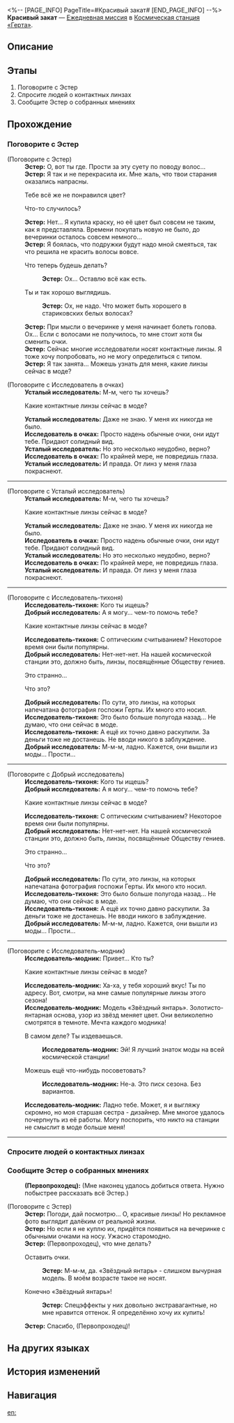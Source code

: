 <%-- [PAGE_INFO]
PageTitle=#Красивый закат#
[END_PAGE_INFO] --%>
{{Дополнить|Диалоги.}}
{{Миссия Инфобокс
|id              = 3000302
|Название        = 
|Изображение     = Миссия Красивый закат.png
|Тип             = Ежедневная миссия
|Событие         = 
|Глава           = 
|Условия         = 
|Персонажи       = Добрый исследователь; Исследователь в очках; Исследователь-модник; Исследователь-тихоня; Первопроходец; Усталый исследователь; Эстер
|СтартЛокация    = [[Космическая станция «Герта»]] — [[Главная контрольная зона]]
|Мир             = Космическая станция «Герта»
|Предыдущая      = 
|Следующая       = 
|Награды         = Кредиты*5 000
}}
'''Красивый закат''' — [[Ежедневная миссия]] в [[Космическая станция «Герта»]].

==Описание==
{{Описание|<!--официальное описание из Перекрёстка судеб-->}}

==Этапы==
# Поговорите с Эстер
# Спросите людей о контактных линзах
# Сообщите Эстер о собранных мнениях

==Прохождение==
{{Дополнить}}

===Поговорите с Эстер===
{{Описание миссии|тип=Ежедневная миссия|локация=Главная контрольная зона|Исследователь Эстер недовольна своей внешностью - она не знает, какие очки выбрать. Проявите ваш уникальный вкус и помогите Эстер советом!}}
{{Диалог Начало}}

;(Поговорите с Эстер)
:'''Эстер:''' О, вот ты где. Прости за эту суету по поводу волос...
:'''Эстер:''' Я так и не перекрасила их. Мне жаль, что твои старания оказались напрасны.
:{{Диалог|Стрелка}} Тебе всё же не понравился цвет?
:{{Диалог|Стрелка}} Что-то случилось?
:'''Эстер:''' Нет... Я купила краску, но её цвет был совсем не таким, как я представляла. Времени покупать новую не было, до вечеринки осталось совсем немного...
:'''Эстер:''' Я боялась, что подружки будут надо мной смеяться, так что решила не красить волосы вовсе.
:{{Диалог|Стрелка}} Что теперь будешь делать?
::'''Эстер:''' Ох... Оставлю всё как есть.
:{{Диалог|Стрелка}} Ты и так хорошо выглядишь.
::'''Эстер:''' Ох, не надо. Что может быть хорошего в стариковских белых волосах?
:'''Эстер:''' При мысли о вечеринке у меня начинает болеть голова. Ох... Если с волосами не получилось, то мне стоит хотя бы сменить очки.
:'''Эстер:''' Сейчас многие исследователи носят контактные линзы. Я тоже хочу попробовать, но не могу определиться с типом.
:'''Эстер:''' Я так занята... Можешь узнать для меня, какие линзы сейчас в моде?

;(Поговорите с Исследователь в очках)
:'''Усталый исследователь:''' М-м, чего ты хочешь?
:{{Диалог|Стрелка}} Какие контактные линзы сейчас в моде?
:'''Усталый исследователь:''' Даже не знаю. У меня их никогда не было.
:'''Исследователь в очках:''' Просто надень обычные очки, они идут тебе. Придают солидный вид.
:'''Усталый исследователь:''' Но это несколько неудобно, верно?
:'''Исследователь в очках:''' По крайней мере, не повредишь глаза.
:'''Усталый исследователь:''' И правда. От линз у меня глаза покраснеют.
----

;(Поговорите с Усталый исследователь)
:'''Усталый исследователь:''' М-м, чего ты хочешь?
:{{Диалог|Стрелка}} Какие контактные линзы сейчас в моде?
:'''Усталый исследователь:''' Даже не знаю. У меня их никогда не было.
:'''Исследователь в очках:''' Просто надень обычные очки, они идут тебе. Придают солидный вид.
:'''Усталый исследователь:''' Но это несколько неудобно, верно?
:'''Исследователь в очках:''' По крайней мере, не повредишь глаза.
:'''Усталый исследователь:''' И правда. От линз у меня глаза покраснеют.
----

;(Поговорите с Исследователь-тихоня)
:'''Исследователь-тихоня:''' Кого ты ищешь?
:'''Добрый исследователь:''' А я могу... чем-то помочь тебе?
:{{Диалог|Стрелка}} Какие контактные линзы сейчас в моде?
:'''Исследователь-тихоня:''' С оптическим считыванием? Некоторое время они были популярны.
:'''Добрый исследователь:''' Нет-нет-нет. На нашей космической станции это, должно быть, линзы, посвящённые Обществу гениев.
:{{Диалог|Стрелка}} Это странно...
:{{Диалог|Стрелка}} Что это?
:'''Добрый исследователь:''' По сути, это линзы, на которых напечатана фотография госпожи Герты. Их много кто носил.
:'''Исследователь-тихоня:''' Это было больше полугода назад... Не думаю, что они сейчас в моде.
:'''Исследователь-тихоня:''' А ещё их точно давно раскупили. За деньги тоже не достанешь. Не вводи никого в заблуждение.
:'''Добрый исследователь:''' М-м-м, ладно. Кажется, они вышли из моды... Прости...
----

;(Поговорите с Добрый исследователь)
:'''Исследователь-тихоня:''' Кого ты ищешь?
:'''Добрый исследователь:''' А я могу... чем-то помочь тебе?
:{{Диалог|Стрелка}} Какие контактные линзы сейчас в моде?
:'''Исследователь-тихоня:''' С оптическим считыванием? Некоторое время они были популярны.
:'''Добрый исследователь:''' Нет-нет-нет. На нашей космической станции это, должно быть, линзы, посвящённые Обществу гениев.
:{{Диалог|Стрелка}} Это странно...
:{{Диалог|Стрелка}} Что это?
:'''Добрый исследователь:''' По сути, это линзы, на которых напечатана фотография госпожи Герты. Их много кто носил.
:'''Исследователь-тихоня:''' Это было больше полугода назад... Не думаю, что они сейчас в моде.
:'''Исследователь-тихоня:''' А ещё их точно давно раскупили. За деньги тоже не достанешь. Не вводи никого в заблуждение.
:'''Добрый исследователь:''' М-м-м, ладно. Кажется, они вышли из моды... Прости...
----

;(Поговорите с Исследователь-модник)
:'''Исследователь-модник:''' Привет... Кто ты?
:{{Диалог|Стрелка}} Какие контактные линзы сейчас в моде?
:'''Исследователь-модник:''' Ха-ха, у тебя хороший вкус! Ты {{MC|м=обратился|ж=обратилась}} по адресу. Вот, смотри, на мне самые популярные линзы этого сезона!
:'''Исследователь-модник:''' Модель «Звёздный янтарь». Золотисто-янтарная основа, узор из звёзд меняет цвет. Они великолепно смотрятся в темноте. Мечта каждого модника!
:{{Диалог|Стрелка}} В самом деле? Ты издеваешься.
::'''Исследователь-модник:''' Эй! Я лучший знаток моды на всей космической станции!
:{{Диалог|Стрелка}} Можешь ещё что-нибудь посоветовать?
::'''Исследователь-модник:''' Не-а. Это писк сезона. Без вариантов.
:'''Исследователь-модник:''' Ладно тебе. Может, я и выгляжу скромно, но моя старшая сестра - дизайнер. Мне многое удалось почерпнуть из её работы. Могу поспорить, что никто на станции не смыслит в моде больше меня!
----
{{Диалог Конец}}

===Спросите людей о контактных линзах===
{{Диалог Начало}}
{{Диалог Конец}}

===Сообщите Эстер о собранных мнениях===
{{Диалог Начало}}
:'''(Первопроходец):''' (Мне наконец удалось добиться ответа. Нужно побыстрее рассказать всё Эстер.)

;(Поговорите с Эстер)
:'''Эстер:''' Погоди, дай посмотрю... О, красивые линзы! Но рекламное фото выглядит далёким от реальной жизни.
:'''Эстер:''' Но если я не куплю их, придётся появиться на вечеринке с обычными очками на носу. Ужасно старомодно.
:'''Эстер:''' (Первопроходец), что мне делать?
:{{Диалог|Стрелка}} Оставить очки.
::'''Эстер:''' М-м-м, да. «Звёздный янтарь» - слишком вычурная модель. В моём возрасте такое не носят.
:{{Диалог|Стрелка}} Конечно «Звёздный янтарь»!
::'''Эстер:''' Спецэффекты у них довольно экстравагантные, но мне нравится оттенок. Я определённо хочу их купить!
:'''Эстер:''' Спасибо, (Первопроходец)!
{{Диалог Конец}}

==На других языках==
{{На других языках
|en   = The Setting Sun Is the Most Beautiful
|zhs  = 最美不过夕阳红
|zht  = 最美不過夕陽紅
|ja   = 夕陽の紅ほど美しき
|ko   = 붉은 석양이 가장 아름답다
|es   = El sol del ocaso es el más hermoso
|fr   = Beauté crépusculaire
|ru   = Красивый закат
|th   = อาทิตย์อัสดงงดงามเหนือสิ่งใด
|vi   = Ánh Tà Dương Xinh Đẹp
|de   = Die untergehende Sonne ist die Schönste
|id   = Matahari Terbenam adalah yang Terindah
|pt   = O Pôr do Sol é o Mais Bonito
}}

==История изменений==
{{История изменений|3.5}}

==Навигация==
{{Ежедневная миссия Навбокс|Глава }}

[[en:]]
